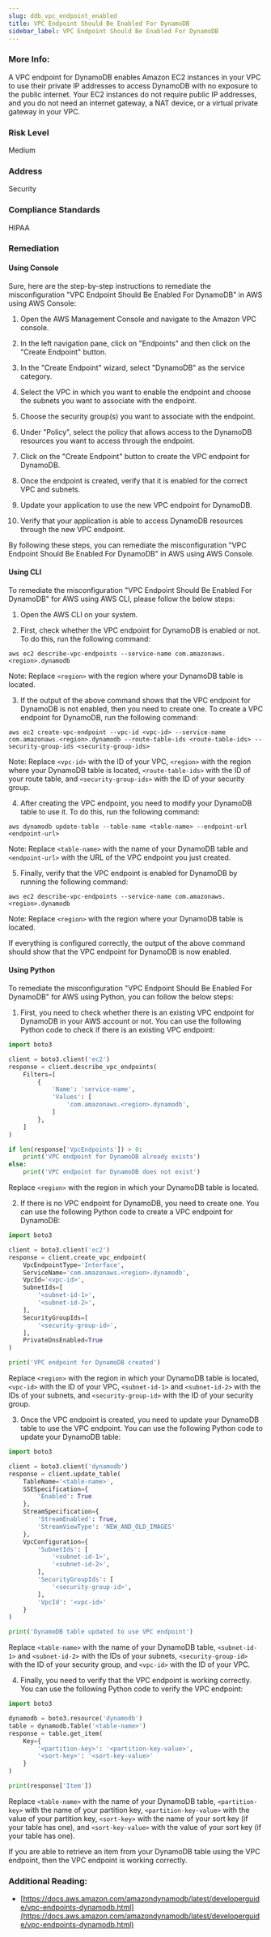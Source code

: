 ```yaml
---
slug: ddb_vpc_endpoint_enabled
title: VPC Endpoint Should Be Enabled For DynamoDB
sidebar_label: VPC Endpoint Should Be Enabled For DynamoDB
---
```


### More Info:

A VPC endpoint for DynamoDB enables Amazon EC2 instances in your VPC to use their private IP addresses to access DynamoDB with no exposure to the public internet. Your EC2 instances do not require public IP addresses, and you do not need an internet gateway, a NAT device, or a virtual private gateway in your VPC.

### Risk Level

Medium

### Address

Security

### Compliance Standards

HIPAA

### Remediation

#### Using Console

Sure, here are the step-by-step instructions to remediate the misconfiguration "VPC Endpoint Should Be Enabled For DynamoDB" in AWS using AWS Console:

1. Open the AWS Management Console and navigate to the Amazon VPC console.

2. In the left navigation pane, click on "Endpoints" and then click on the "Create Endpoint" button.

3. In the "Create Endpoint" wizard, select "DynamoDB" as the service category.

4. Select the VPC in which you want to enable the endpoint and choose the subnets you want to associate with the endpoint.

5. Choose the security group(s) you want to associate with the endpoint.

6. Under "Policy", select the policy that allows access to the DynamoDB resources you want to access through the endpoint.

7. Click on the "Create Endpoint" button to create the VPC endpoint for DynamoDB.

8. Once the endpoint is created, verify that it is enabled for the correct VPC and subnets.

9. Update your application to use the new VPC endpoint for DynamoDB.

10. Verify that your application is able to access DynamoDB resources through the new VPC endpoint.

By following these steps, you can remediate the misconfiguration "VPC Endpoint Should Be Enabled For DynamoDB" in AWS using AWS Console.

#### Using CLI

To remediate the misconfiguration "VPC Endpoint Should Be Enabled For DynamoDB" for AWS using AWS CLI, please follow the below steps:

1. Open the AWS CLI on your system.

2. First, check whether the VPC endpoint for DynamoDB is enabled or not. To do this, run the following command:

```
aws ec2 describe-vpc-endpoints --service-name com.amazonaws.<region>.dynamodb
```

Note: Replace `<region>` with the region where your DynamoDB table is located.

3. If the output of the above command shows that the VPC endpoint for DynamoDB is not enabled, then you need to create one. To create a VPC endpoint for DynamoDB, run the following command:

```
aws ec2 create-vpc-endpoint --vpc-id <vpc-id> --service-name com.amazonaws.<region>.dynamodb --route-table-ids <route-table-ids> --security-group-ids <security-group-ids>
```

Note: Replace `<vpc-id>` with the ID of your VPC, `<region>` with the region where your DynamoDB table is located, `<route-table-ids>` with the ID of your route table, and `<security-group-ids>` with the ID of your security group.

4. After creating the VPC endpoint, you need to modify your DynamoDB table to use it. To do this, run the following command:

```
aws dynamodb update-table --table-name <table-name> --endpoint-url <endpoint-url>
```

Note: Replace `<table-name>` with the name of your DynamoDB table and `<endpoint-url>` with the URL of the VPC endpoint you just created.

5. Finally, verify that the VPC endpoint is enabled for DynamoDB by running the following command:

```
aws ec2 describe-vpc-endpoints --service-name com.amazonaws.<region>.dynamodb
```

Note: Replace `<region>` with the region where your DynamoDB table is located.

If everything is configured correctly, the output of the above command should show that the VPC endpoint for DynamoDB is now enabled.

#### Using Python

To remediate the misconfiguration "VPC Endpoint Should Be Enabled For DynamoDB" for AWS using Python, you can follow the below steps:

1. First, you need to check whether there is an existing VPC endpoint for DynamoDB in your AWS account or not. You can use the following Python code to check if there is an existing VPC endpoint:

```python
import boto3

client = boto3.client('ec2')
response = client.describe_vpc_endpoints(
    Filters=[
        {
            'Name': 'service-name',
            'Values': [
                'com.amazonaws.<region>.dynamodb',
            ]
        },
    ]
)

if len(response['VpcEndpoints']) > 0:
    print('VPC endpoint for DynamoDB already exists')
else:
    print('VPC endpoint for DynamoDB does not exist')
```

Replace `<region>` with the region in which your DynamoDB table is located.

2. If there is no VPC endpoint for DynamoDB, you need to create one. You can use the following Python code to create a VPC endpoint for DynamoDB:

```python
import boto3

client = boto3.client('ec2')
response = client.create_vpc_endpoint(
    VpcEndpointType='Interface',
    ServiceName='com.amazonaws.<region>.dynamodb',
    VpcId='<vpc-id>',
    SubnetIds=[
        '<subnet-id-1>',
        '<subnet-id-2>',
    ],
    SecurityGroupIds=[
        '<security-group-id>',
    ],
    PrivateDnsEnabled=True
)

print('VPC endpoint for DynamoDB created')
```

Replace `<region>` with the region in which your DynamoDB table is located, `<vpc-id>` with the ID of your VPC, `<subnet-id-1>` and `<subnet-id-2>` with the IDs of your subnets, and `<security-group-id>` with the ID of your security group.

3. Once the VPC endpoint is created, you need to update your DynamoDB table to use the VPC endpoint. You can use the following Python code to update your DynamoDB table:

```python
import boto3

client = boto3.client('dynamodb')
response = client.update_table(
    TableName='<table-name>',
    SSESpecification={
        'Enabled': True
    },
    StreamSpecification={
        'StreamEnabled': True,
        'StreamViewType': 'NEW_AND_OLD_IMAGES'
    },
    VpcConfiguration={
        'SubnetIds': [
            '<subnet-id-1>',
            '<subnet-id-2>',
        ],
        'SecurityGroupIds': [
            '<security-group-id>',
        ],
        'VpcId': '<vpc-id>'
    }
)

print('DynamoDB table updated to use VPC endpoint')
```

Replace `<table-name>` with the name of your DynamoDB table, `<subnet-id-1>` and `<subnet-id-2>` with the IDs of your subnets, `<security-group-id>` with the ID of your security group, and `<vpc-id>` with the ID of your VPC.

4. Finally, you need to verify that the VPC endpoint is working correctly. You can use the following Python code to verify the VPC endpoint:

```python
import boto3

dynamodb = boto3.resource('dynamodb')
table = dynamodb.Table('<table-name>')
response = table.get_item(
    Key={
        '<partition-key>': '<partition-key-value>',
        '<sort-key>': '<sort-key-value>'
    }
)

print(response['Item'])
```

Replace `<table-name>` with the name of your DynamoDB table, `<partition-key>` with the name of your partition key, `<partition-key-value>` with the value of your partition key, `<sort-key>` with the name of your sort key (if your table has one), and `<sort-key-value>` with the value of your sort key (if your table has one).

If you are able to retrieve an item from your DynamoDB table using the VPC endpoint, then the VPC endpoint is working correctly.

### Additional Reading:

- [https://docs.aws.amazon.com/amazondynamodb/latest/developerguide/vpc-endpoints-dynamodb.html](https://docs.aws.amazon.com/amazondynamodb/latest/developerguide/vpc-endpoints-dynamodb.html) 

